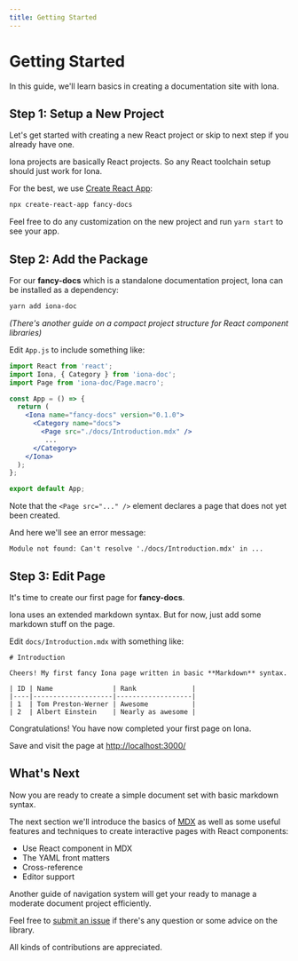 ```yaml
---
title: Getting Started
---
```



# Getting Started

In this guide, we'll learn basics in creating a documentation site with <Link to="./Introduction.mdx">Iona</Link>.

## Step 1: Setup a New Project

Let's get started with creating a new React project or skip to next step if you already have one.

Iona projects are basically React projects. So any React toolchain setup should just work for Iona.

For the best, we use [Create React App](https://create-react-app.dev/):

```bash
npx create-react-app fancy-docs
```

Feel free to do any customization on the new project and run `yarn start` to see your app.

## Step 2: Add the Package

For our **fancy-docs** which is a standalone documentation project, Iona can be installed as a dependency:

```bash
yarn add iona-doc
```

_(There's another guide on a compact project structure for React component libraries)_

Edit `App.js` to include something like:

```jsx
import React from 'react';
import Iona, { Category } from 'iona-doc';
import Page from 'iona-doc/Page.macro';

const App = () => {
  return (
    <Iona name="fancy-docs" version="0.1.0">
      <Category name="docs">
        <Page src="./docs/Introduction.mdx" />
         ...
      </Category>
    </Iona>
  );
};

export default App;
```

Note that the `<Page src="..." />` element declares a page that does not yet been created.

And here we'll see an error message:

```
Module not found: Can't resolve './docs/Introduction.mdx' in ...
```

## Step 3: Edit Page

It's time to create our first page for **fancy-docs**.

Iona uses an extended markdown syntax. But for now, just add some markdown stuff on the page.

Edit `docs/Introduction.mdx` with something like:

```
# Introduction

Cheers! My first fancy Iona page written in basic **Markdown** syntax.

| ID | Name               | Rank              |
|----|--------------------|-------------------|
| 1  | Tom Preston-Werner | Awesome           |
| 2  | Albert Einstein    | Nearly as awesome |
```

Congratulations! You have now completed your first page on Iona.

Save and visit the page at <http://localhost:3000/>

## What's Next

Now you are ready to create a simple document set with basic markdown syntax.

The <Link to="./WritingMDX.mdx">next section</Link> we'll introduce the basics of [MDX](https://mdxjs.com/)
as well as some useful features and techniques to create interactive pages with React components:

- Use React component in MDX
- The YAML front matters
- Cross-reference
- Editor support

Another guide of <Link to="./CreateTOC.mdx">navigation system</Link> will get your ready to
manage a moderate document project efficiently.

Feel free to [submit an issue](https://github.com/kamikat/iona/issues) if there's any question or some advice on the library.

All kinds of contributions are appreciated.

